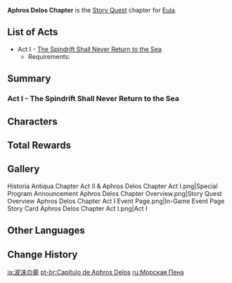 {{Chapter Infobox
|image           = Aphros Delos Chapter.png
|character       = Eula
|type            = Story
|short           = Aphros Delos
}}
'''Aphros Delos Chapter''' is the [[Story Quest]] chapter for [[Eula]].

==List of Acts==
* Act I - [[The Spindrift Shall Never Return to the Sea]]
** Requirements: {{Quest|40;1;Song of the Dragon and Freedom|display=bullet|requirements=1}}

==Summary==
===Act I - The Spindrift Shall Never Return to the Sea===
{{Main|The Spindrift Shall Never Return to the Sea}}
{{Description|Once upon a time, a noble crown was forged in Mondstadt from the blood and tears of the common folk.<br>The west wind blew, and those chains were shattered, and that crown fell into the flowing river of the years, raising naught but a few tiny spindrifts.<br>Time may have gradually healed the wounds of that old era, but the scars can still be clearly seen.<br>And where, oh where, shall those "spindrifts" go?}}
{{Transclude|The Spindrift Shall Never Return to the Sea|Summary}}

==Characters==
{{Character Appearances|type=Chapter}}

==Total Rewards==
{{Quest Rewards List}}

==Gallery==
<gallery>
Historia Antiqua Chapter Act II & Aphros Delos Chapter Act I.png|Special Program Announcement
Aphros Delos Chapter Overview.png|Story Quest Overview
Aphros Delos Chapter Act I Event Page.png|In-Game Event Page
Story Card Aphros Delos Chapter Act I.png|Act I
</gallery>

==Other Languages==
{{Other Languages
|en      = Aphros Delos Chapter
|zhs     = 浪沫之章
|zhs_rm  = Làngmò zhī Zhāng
|zht     = 浪沫之章
|zht_rm  = Làngmò zhī Zhāng
|zh_tl   = Chapter of Wave Foam
|ja      = 波沫の章
|ja_rm   = Hamatsu<!--Namishibuki?--> no Shou{{Assumed}}
|ja_tl   = Chapter of Wave Foam
|ko      = 물보라의 장
|ko_rm   = Mulbora-ui Jang
|ko_tl   = Water Spray Chapter
|es      = Aphros Delos
|fr      = Aphros Delos
|ru      = Морская пена
|ru_tl   = Sea Foam
|th      = บทแห่งเกลียวคลื่น
|th_rm   = Bot haeng Kliao Khluen
|th_tl   = Chapter of Wave Foam
|vi      = {{tt|Chương|章}} Bọt Biển
|vi_tl   = 
|de      = Aphros Delos
|id      = Chapter Aphros Delos
|pt      = Capítulo de Aphros Delos
|pt_tl   = 
|tr      = Deniz Köpüğü Bölümü
|tr_tl   = 
|it      = Capitolo dell'Aphros Delos
|it_tl   = 
}}

==Change History==
{{Change History|1.5}}

[[ja:波沫の章]]
[[pt-br:Capítulo de Aphros Delos]]
[[ru:Морская Пена]]